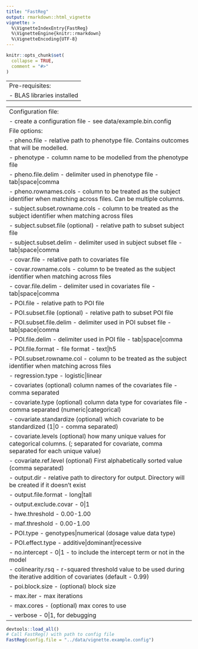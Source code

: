 ---
title: "FastReg"
output: rmarkdown::html_vignette
vignette: >
  %\VignetteIndexEntry{FastReg}
  %\VignetteEngine{knitr::rmarkdown}
  %\VignetteEncoding{UTF-8}
---

```{r, include = FALSE}
knitr::opts_chunk$set(
  collapse = TRUE,
  comment = "#>"
)
```

---
Pre-requisites: 
- BLAS libraries installed
---

---
Configuration file:
- create a configuration file - see data/example.bin.config 
File options:
- pheno.file - relative path to phenotype file. Contains outcomes that will be modelled. 
- phenotype - column name to be modelled from the phenotype file
- pheno.file.delim - delimiter used in phenotype file - tab|space|comma
- pheno.rownames.cols - column to be treated as the subject identifier when matching across files. Can be multiple columns.
- subject.subset.rowname.cols - column to be treated as the subject identifier when matching across files
- subject.subset.file (optional) - relative path to subset subject file 
- subject.subset.delim - delimiter used in subject subset file - tab|space|comma
- covar.file - relative path to covariates file
- covar.rowname.cols - column to be treated as the subject identifier when matching across files
- covar.file.delim - delimiter used in covariates file - tab|space|comma
- POI.file - relative path to POI file 
- POI.subset.file (optional) - relative path to subset POI file 
- POI.subset.file.delim - delimiter used in POI subset file - tab|space|comma
- POI.file.delim - delimiter used in POI file - tab|space|comma
- POI.file.format - file format - text|h5
- POI.subset.rowname.col - column to be treated as the subject identifier when matching across files
- regression.type - logistic|linear
- covariates	(optional) column names of the covariates file - comma separated
- covariate.type	(optional) column data type for covariates file - comma separated (numeric|categorical) 
- covariate.standardize	(optional) which covariate to be standardized (1|0 - comma separated) 
- covariate.levels	(optional) how many unique values for categorical columns. (; separated for covariate, comma separated for each unique value) 
- covariate.ref.level	(optional) First alphabetically sorted value (comma separated) 
- output.dir - relative path to directory for output. Directory will be created if it doesn't exist
- output.file.format - long|tall
- output.exclude.covar - 0|1
- hwe.threshold - 0.00-1.00
- maf.threshold - 0.00-1.00
- POI.type - genotypes|numerical (dosage value data type)
- POI.effect.type - additive|dominant|recessive
- no.intercept - 0|1 - to include the intercept term or not in the model
- colinearity.rsq - r-squared threshold value to be used during the iterative addition of covariates (default - 0.99)
- poi.block.size - (optional) block size 
- max.iter - max iterations 
- max.cores - (optional) max cores to use 
- verbose - 0|1, for debugging
---

```{r setup}
devtools::load_all()
# Call FastReg() with path to config file
FastReg(config.file = "../data/vignette.example.config")
```
